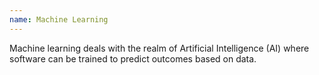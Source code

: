 ```yaml
---
name: Machine Learning
---
```

Machine learning deals with the realm of Artificial Intelligence (AI) where software can be trained to predict outcomes based on data.